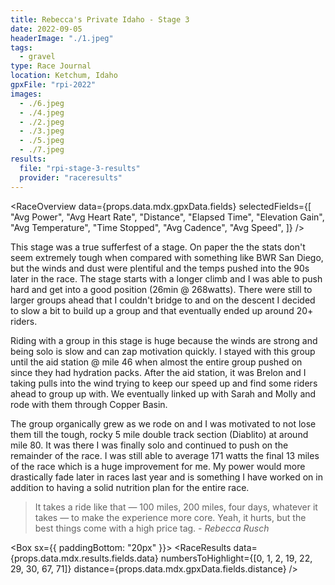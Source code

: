 ```yaml
---
title: Rebecca's Private Idaho - Stage 3
date: 2022-09-05
headerImage: "./1.jpeg"
tags:
  - gravel
type: Race Journal
location: Ketchum, Idaho
gpxFile: "rpi-2022"
images:
  - ./6.jpeg
  - ./4.jpeg
  - ./2.jpeg
  - ./3.jpeg
  - ./5.jpeg
  - ./7.jpeg
results:
  file: "rpi-stage-3-results"
  provider: "raceresults"
---
```


<RaceOverview
  data={props.data.mdx.gpxData.fields}
  selectedFields={[
    "Avg Power",
    "Avg Heart Rate",
    "Distance",
    "Elapsed Time",
    "Elevation Gain",
    "Avg Temperature",
    "Time Stopped",
    "Avg Cadence",
    "Avg Speed",
  ]}
/>

<LandscapeImage image={props.data.mdx.frontmatter.images[1]} />

This stage was a true sufferfest of a stage. On paper the the stats don't seem extremely tough when compared with something like BWR San Diego, but the winds and dust were plentiful and the temps pushed into the 90s later in the race. The stage starts with a longer climb and I was able to push hard and get into a good position (26min @ 268watts). There were still to larger groups ahead that I couldn't bridge to and on the descent I decided to slow a bit to build up a group and that eventually ended up around 20+ riders.

<ElevationGraph data={props.data.mdx.gpxData.fields.elevationData} />

Riding with a group in this stage is huge because the winds are strong and being solo is slow and can zap motivation quickly. I stayed with this group until the aid station @ mile 46 when almost the entire group pushed on since they had hydration packs. After the aid station, it was Brelon and I taking pulls into the wind trying to keep our speed up and find some riders ahead to group up with. We eventually linked up with Sarah and Molly and rode with them through Copper Basin.

The group organically grew as we rode on and I was motivated to not lose them till the tough, rocky 5 mile double track section (Diablito) at around mile 80. It was there I was finally solo and continued to push on the remainder of the race. I was still able to average 171 watts the final 13 miles of the race which is a huge improvement for me. My power would more drastically fade later in races last year and is something I have worked on in addition to having a solid nutrition plan for the entire race.

<PortraitImage
  image={props.data.mdx.frontmatter.images[0]}
  caption="hell world"
/>

> It takes a ride like that — 100 miles, 200 miles, four days, whatever it takes
> — to make the experience more core. Yeah, it hurts, but the best things come with
> a high price tag. <em>- Rebecca Rusch</em>

<PowerCurveContextGraph data={props.data.mdx.gpxData.fields.powerCurve} />

<Box sx={{ paddingBottom: "20px" }}>
  <PortraitImage
    image={props.data.mdx.frontmatter.images[3]}
    widthPercentage="45%"
  />
</Box>
<Divider />
<RaceResults
  data={props.data.mdx.results.fields.data}
  numbersToHighlight={[0, 1, 2, 19, 22, 29, 30, 67, 71]}
  distance={props.data.mdx.gpxData.fields.distance}
/>
<Divider />

<PortraitImage image={props.data.mdx.frontmatter.images[5]} />
